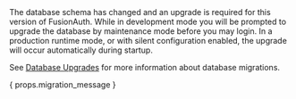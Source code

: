 
<Aside type="database" title="Database migration">
The database schema has changed and an upgrade is required for this version of FusionAuth. While in development mode you will be prompted to upgrade the database by maintenance mode before you may login. In a production runtime mode, or with silent configuration enabled, the upgrade will occur automatically during startup.

See [Database Upgrades](/docs/operate/deploy/upgrade#downtime-and-database-migrations) for more information about database migrations.

{ props.migration_message }
</Aside>
